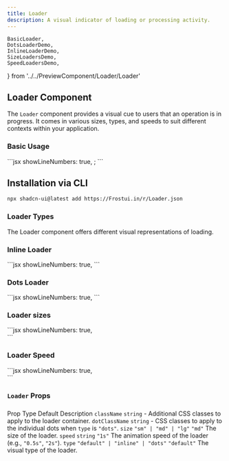 ```yaml
---
title: Loader
description: A visual indicator of loading or processing activity.
---
```


    BasicLoader,
    DotsLoaderDemo,
    InlineLoaderDemo,
    SizeLoadersDemo,
    SpeedLoadersDemo,
 } from '../../PreviewComponent/Loader/Loader'

## Loader Component

The `Loader` component provides a visual cue to users that an operation is in progress. It comes in various sizes, types, and speeds to suit different contexts within your application.

### Basic Usage

<div
  style={{
    border: '1px solid #e5e7eb',
    borderRadius: '0.75rem',
    padding: '1.5rem',
    marginTop: '2rem',
    marginBottom: '2rem',
  }}
>
  <Tabs items={['Preview', 'Code']}>
    <Tabs.Tab>
      <div style={{ display: 'flex', justifyContent: 'center' }}>
        <BasicLoader />
      </div>
    </Tabs.Tab>
    <Tabs.Tab>
      ```jsx showLineNumbers: true,
      <Loader />;
      ```
    </Tabs.Tab>
  </Tabs>
</div>

## Installation via CLI

```bash showLineNumbers: true,
npx shadcn-ui@latest add https://Frostui.in/r/Loader.json
```

### Loader Types
The Loader component offers different visual representations of loading.

### Inline Loader

<div
  style={{
    border: '1px solid #e5e7eb',
    borderRadius: '0.75rem',
    padding: '1.5rem',
    marginTop: '2rem',
    marginBottom: '2rem',
  }}
>
  <Tabs items={['Preview', 'Code']}>
    <Tabs.Tab>
      <div style={{ display: 'flex', justifyContent: 'center' }}>
        <InlineLoaderDemo />
      </div>
    </Tabs.Tab>
    <Tabs.Tab>
      ```jsx showLineNumbers: true,
      <Loader type="inline" />
      ```
    </Tabs.Tab>
  </Tabs>
</div>

### Dots Loader

<div
  style={{
    border: '1px solid #e5e7eb',
    borderRadius: '0.75rem',
    padding: '1.5rem',
    marginTop: '2rem',
    marginBottom: '2rem',
  }}
>
  <Tabs items={['Preview', 'Code']}>
    <Tabs.Tab>
      <div style={{ display: 'flex', justifyContent: 'center' }}>
        <DotsLoaderDemo />
      </div>
    </Tabs.Tab>
    <Tabs.Tab>
      ```jsx showLineNumbers: true,
      <Loader type="inline" speed="2.1s" />
      ```
    </Tabs.Tab>
  </Tabs>    
</div>

### Loader sizes

<div
  style={{
    border: '1px solid #e5e7eb',
    borderRadius: '0.75rem',
    padding: '1.5rem',
    marginTop: '2rem',
    marginBottom: '2rem',
  }}
>
  <Tabs items={['Preview', 'Code']}>
    <Tabs.Tab>
      <div style={{ display: 'flex', justifyContent: 'center' }}>
        <SizeLoadersDemo />
      </div>
    </Tabs.Tab>
    <Tabs.Tab>
      ```jsx showLineNumbers: true,
            <div className="flex gap-4 items-center">
                <Loader size="sm" className="text-blue-500"/>
                <Loader size="md" className="text-red-500"/>
                <Loader size="lg" className="text-green-500"/>
            </div>
      ```
    </Tabs.Tab>
  </Tabs>
</div>

### Loader Speed

<div
  style={{
    border: '1px solid #e5e7eb',
    borderRadius: '0.75rem',
    padding: '1.5rem',
    marginTop: '2rem',
    marginBottom: '2rem',
  }}
>
  <Tabs items={['Preview', 'Code']}>
    <Tabs.Tab>
      <div style={{ display: 'flex', justifyContent: 'center' }}>
        <SpeedLoadersDemo />
      </div>
    </Tabs.Tab>
    <Tabs.Tab>
      ```jsx showLineNumbers: true,
            <div className="flex gap-4 items-center">
                <Loader speed="0.7s" className="text-blue-500"/>
                <Loader speed="1s" className="text-red-500"/>
                <Loader speed="2s" className="text-green-500"/>
            </div>
      ```
    </Tabs.Tab>
  </Tabs>
</div>


### `Loader` Props

###

<Table>
  <thead>
    <Table.Tr>
      <Table.Th>Prop</Table.Th>
      <Table.Th>Type</Table.Th>
      <Table.Th>Default</Table.Th>
      <Table.Th>Description</Table.Th>
    </Table.Tr>
  </thead>
  <tbody>
    <Table.Tr>
      <Table.Td><code>className</code></Table.Td>
      <Table.Td><code>string</code></Table.Td>
      <Table.Td>-</Table.Td>
      <Table.Td>Additional CSS classes to apply to the loader container.</Table.Td>
    </Table.Tr>
    <Table.Tr>
      <Table.Td><code>dotClassName</code></Table.Td>
      <Table.Td><code>string</code></Table.Td>
      <Table.Td>-</Table.Td>
      <Table.Td>CSS classes to apply to the individual dots when <code>type</code> is <code>"dots"</code>.</Table.Td>
    </Table.Tr>
    <Table.Tr>
      <Table.Td><code>size</code></Table.Td>
      <Table.Td><code>"sm" | "md" | "lg"</code></Table.Td>
      <Table.Td><code>"md"</code></Table.Td>
      <Table.Td>The size of the loader.</Table.Td>
    </Table.Tr>
    <Table.Tr>
      <Table.Td><code>speed</code></Table.Td>
      <Table.Td><code>string</code></Table.Td>
      <Table.Td><code>"1s"</code></Table.Td>
      <Table.Td>The animation speed of the loader (e.g., <code>"0.5s"</code>, <code>"2s"</code>).</Table.Td>
    </Table.Tr>
    <Table.Tr>
      <Table.Td><code>type</code></Table.Td>
      <Table.Td><code>"default" | "inline" | "dots"</code></Table.Td>
      <Table.Td><code>"default"</code></Table.Td>
      <Table.Td>The visual type of the loader.</Table.Td>
    </Table.Tr>
  </tbody>
</Table>